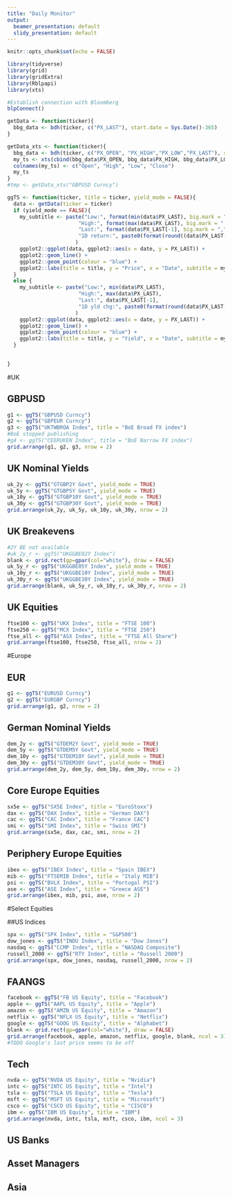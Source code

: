 ```yaml
---
title: "Daily Monitor"
output:
  beamer_presentation: default
  slidy_presentation: default
---
```


```r
knitr::opts_chunk$set(echo = FALSE)

library(tidyverse)
library(grid)
library(gridExtra)
library(Rblpapi)
library(xts)

#Establish connection with Bloomberg
blpConnect()

getData <- function(ticker){
  bbg_data <- bdh(ticker, c("PX_LAST"), start.date = Sys.Date()-365)
}

getData_xts <- function(ticker){
  bbg_data <- bdh(ticker, c("PX_OPEN", "PX_HIGH","PX_LOW","PX_LAST"), start.date = Sys.Date()-365)
  my_ts <- xts(cbind(bbg_data$PX_OPEN, bbg_data$PX_HIGH, bbg_data$PX_LOW, bbg_data$PX_LAST), order.by = bbg_data$date)
  colnames(my_ts) <- c("Open", "High", "Low", "Close")
  my_ts
}
#tmp <- getData_xts("GBPUSD Curncy")

ggTS <- function(ticker, title = ticker, yield_mode = FALSE){
  data <- getData(ticker = ticker)
  if (yield_mode == FALSE){
    my_subtitle <- paste("Low:", format(min(data$PX_LAST), big.mark = ","), 
                       "High:", format(max(data$PX_LAST), big.mark = ","), 
                       "Last:", format(data$PX_LAST[-1], big.mark = ","), 
                       "1D return:", paste0(format(round((data$PX_LAST[length(data$PX_LAST)] / data$PX_LAST[length(data$PX_LAST) - 1] - 1) * 100, 2), nsmall = 2), "%")
                      )
    ggplot2::ggplot(data, ggplot2::aes(x = date, y = PX_LAST)) +
    ggplot2::geom_line() +
    ggplot2::geom_point(colour = "blue") +
    ggplot2::labs(title = title, y = "Price", x = "Date", subtitle = my_subtitle)
  }
  else {
    my_subtitle <- paste("Low:", min(data$PX_LAST), 
                       "High:", max(data$PX_LAST), 
                       "Last:", data$PX_LAST[-1], 
                       "1D yld chg:", paste0(format(round(data$PX_LAST[length(data$PX_LAST)] - data$PX_LAST[length(data$PX_LAST)-1] , 2), nsmall = 3), "%")
                      )
    ggplot2::ggplot(data, ggplot2::aes(x = date, y = PX_LAST)) +
    ggplot2::geom_line() +
    ggplot2::geom_point(colour = "blue") +
    ggplot2::labs(title = title, y = "Yield", x = "Date", subtitle = my_subtitle)
  }
  

}
```


#UK

## GBPUSD

```r
g1 <- ggTS("GBPUSD Curncy")
g2 <- ggTS("GBPEUR Curncy")
g3 <- ggTS("UKTWBROA Index", title = "BoE Broad FX index")
#BoE stopped publishing 
#g4 <- ggTS("CEERUKEN Index", title = "BoE Narrow FX index")
grid.arrange(g1, g2, g3, nrow = 2)

```

## UK Nominal Yields

```r
uk_2y <- ggTS("GTGBP2Y Govt", yield_mode = TRUE)
uk_5y <- ggTS("GTGBP5Y Govt", yield_mode = TRUE)
uk_10y <- ggTS("GTGBP10Y Govt", yield_mode = TRUE)
uk_30y <- ggTS("GTGBP30Y Govt", yield_mode = TRUE)
grid.arrange(uk_2y, uk_5y, uk_10y, uk_30y, nrow = 2)
```

## UK Breakevens
```r
#2Y BE not available
#uk_2y_r <- ggTS("UKGGBE02Y Index")
blank <- grid.rect(gp=gpar(col="white"), draw = FALSE)
uk_5y_r <- ggTS("UKGGBE05Y Index", yield_mode = TRUE)
uk_10y_r <- ggTS("UKGGBE10Y Index", yield_mode = TRUE)
uk_30y_r <- ggTS("UKGGBE30Y Index", yield_mode = TRUE)
grid.arrange(blank, uk_5y_r, uk_10y_r, uk_30y_r, nrow = 2)
```

## UK Equities
```r
ftse100 <- ggTS("UKX Index", title = "FTSE 100")
ftse250 <- ggTS("MCX Index", title = "FTSE 250")
ftse_all <- ggTS("ASX Index", title = "FTSE All Share")
grid.arrange(ftse100, ftse250, ftse_all, nrow = 2)
```

#Europe

## EUR

```r
g1 <- ggTS("EURUSD Curncy")
g2 <- ggTS("EURGBP Curncy")
grid.arrange(g1, g2, nrow = 2)
```

## German Nominal Yields

```r
dem_2y <- ggTS("GTDEM2Y Govt", yield_mode = TRUE)
dem_5y <- ggTS("GTDEM5Y Govt", yield_mode = TRUE)
dem_10y <- ggTS("GTDEM10Y Govt", yield_mode = TRUE)
dem_30y <- ggTS("GTDEM30Y Govt", yield_mode = TRUE)
grid.arrange(dem_2y, dem_5y, dem_10y, dem_30y, nrow = 2)
```

## Core Europe Equities
```r
sx5e <- ggTS("SX5E Index", title = "EuroStoxx")
dax <- ggTS("DAX Index", title = "German DAX")
cac <- ggTS("CAC Index", title = "France CAC")
smi <- ggTS("SMI Index", title = "Swiss SMI")
grid.arrange(sx5e, dax, cac, smi, nrow = 2)
```

## Periphery Europe Equities
```r
ibex <- ggTS("IBEX Index", title = "Spain IBEX")
mib <- ggTS("FTSEMIB Index", title = "Italy MIB")
psi <- ggTS("BVLX Index", title = "Portugal PSI")
ase <- ggTS("ASE Index", title = "Greece ASE")
grid.arrange(ibex, mib, psi, ase, nrow = 2)
```

#Select Equities

##US Indices
```r
spx <- ggTS("SPX Index", title = "S&P500")
dow_jones <- ggTS("INDU Index", title = "Dow Jones")
nasdaq <- ggTS("CCMP Index", title = "NASDAQ Composite")
russell_2000 <- ggTS("RTY Index", title = "Russell 2000")
grid.arrange(spx, dow_jones, nasdaq, russell_2000, nrow = 2)
```

## FAANGS
```r
facebook <- ggTS("FB US Equity", title = "Facebook")
apple <- ggTS("AAPL US Equity", title = "Apple")
amazon <- ggTS("AMZN US Equity", title = "Amazon")
netflix <- ggTS("NFLX US Equity", title = "Netflix")
google <- ggTS("GOOG US Equity", title = "Alphabet")
blank <- grid.rect(gp=gpar(col="white"), draw = FALSE)
grid.arrange(facebook, apple, amazon, netflix, google, blank, ncol = 3)
#TODO Google's last price seems to be off
```

## Tech
```r
nvda <- ggTS("NVDA US Equity", title = "Nvidia")
intc <- ggTS("INTC US Equity", title = "Intel")
tsla <- ggTS("TSLA US Equity", title = "Tesla")
msft <- ggTS("MSFT US Equity", title = "Microsoft")
csco <- ggTS("CSCO US Equity", title = "CISCO")
ibm <- ggTS("IBM US Equity", title = "IBM")
grid.arrange(nvda, intc, tsla, msft, csco, ibm, ncol = 3)
```

## US Banks

## Asset Managers

## Asia

